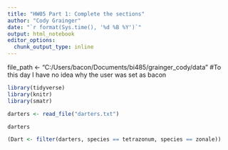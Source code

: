 ```yaml
---
title: "HW05 Part 1: Complete the sections"
author: "Cody Grainger"
date: "`r format(Sys.time(), '%d %B %Y')`"
output: html_notebook
editor_options: 
  chunk_output_type: inline
---
```

file_path <- "C:/Users/bacon/Documents/bi485/grainger_cody/data"
#To this day I have no idea why the user was set as bacon
```r
library(tidyverse)
library(knitr)
library(smatr)

```
```r
darters <- read_file("darters.txt")
```

```r
darters
```
```r
(Dart <- filter(darters, species == tetrazonum, species == zonale))
```



